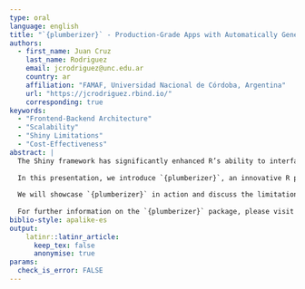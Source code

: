 ```yaml
---
type: oral
language: english
title: "`{plumberizer}` - Production-Grade Apps with Automatically Generated API Backends"
authors:
  - first_name: Juan Cruz
    last_name: Rodriguez
    email: jcrodriguez@unc.edu.ar
    country: ar
    affiliation: "FAMAF, Universidad Nacional de Córdoba, Argentina"
    url: "https://jcrodriguez.rbind.io/"
    corresponding: true
keywords: 
  - "Frontend-Backend Architecture"
  - "Scalability"
  - "Shiny Limitations"
  - "Cost-Effectiveness"
abstract: |
  The Shiny framework has significantly enhanced R’s ability to interface R projects with the world wide web. Shiny is exceptionally useful for initial prototypes, minimum viable products, and even production-grade real SaaS startup projects. However, as applications grow and require greater scalability, Shiny's monolithic structure may become a limitation. To achieve better scalability, modern web design patterns recommend adopting a frontend-backend architecture, especially when cost-effectiveness is a concern. In R, this can be achieved by decoupling Shiny's backend functions using the `{plumber}` framework.
  
  In this presentation, we introduce `{plumberizer}`, an innovative R package designed to streamline the creation of RESTful APIs for R packages. By executing a single function, `plumberize(package_name)`, `{plumberizer}` automatically generates the `plumber.R` file, establishing a distinct API endpoint for each exported function in an R package. This separation of concerns facilitates the development of scalable, maintainable, and high-performance R-based web applications.
  
  We will showcase `{plumberizer}` in action and discuss the limitations of Shiny’s monolithic structure, particularly in terms of scalability and cost. By adopting a frontend-backend architecture with Plumber APIs, we will show how these issues can be effectively resolved. This approach enables developers to create R applications that are not only robust but also optimized for large-scale production environments.
  
  For further information on the `{plumberizer}` package, please visit [https://github.com/jcrodriguez1989/plumberizer](https://github.com/jcrodriguez1989/plumberizer).
biblio-style: apalike-es   
output: 
    latinr::latinr_article:
      keep_tex: false
      anonymise: true
params: 
  check_is_error: FALSE
---
```

